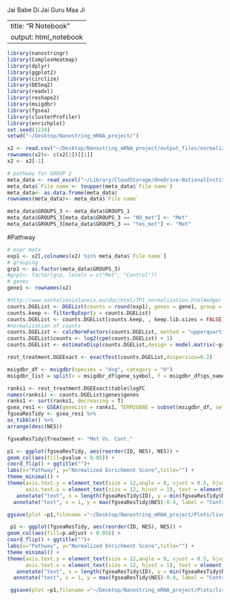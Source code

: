 Jai Babe Di
Jai Guru Maa Ji

---
title: "R Notebook"
output: html_notebook
---

```r
library(nanostringr)
library(ComplexHeatmap)
library(dplyr)
library(ggplot2)
library(circlize)
library(DESeq2)
library(readxl)
library(reshape2)
library(msigdbr)
library(fgsea)
library(clusterProfiler)
library(enrichplot)
set.seed(1234)
setwd("~/Desktop/Nanostring_mRNA_project/")
```



```r
x2 <- read.csv("~/Desktop/Nanostring_mRNA_project/output_files/normalized_liver_data.csv", check.names = FALSE)
rownames(x2)<- c(x2[1])[[1]]
x2 <- x2[-1]
```

```r
# pathway for GROUP 2
meta_data <- read_excel("~/Library/CloudStorage/OneDrive-NationalInstitutesofHealth/Work/Nanostring_data/NATanalysis1.xlsx",sheet = "Sheet3")
meta_data$`File name`<- toupper(meta_data$`File name`)
meta_data<- as.data.frame(meta_data)
rownames(meta_data)<- meta_data$`File name`

```

```r
meta_data$GROUPS_3 <- meta_data$GROUPS_1
meta_data$GROUPS_3[meta_data$GROUPS_3 == "NO_met"] <- "Met"
meta_data$GROUPS_3[meta_data$GROUPS_3 == "Yes_met"] <- "Met"
```


#Pathway
```r
# expr matx
exp1 <- x2[,colnames(x2) %in% meta_data$`File name`]
# grouping 
grp1 <- as.factor(meta_data$GROUPS_3)
#grp1<- factor(grp, levels = c("Met", "Control"))
# genes
gene1 <- rownames(x2)

```


```r
#http://www.nathalievialaneix.eu/doc/html/TP1_normalization.html#edger
counts.DGEList <- DGEList(counts = round(exp1), genes = gene1, group = grp1)
counts.keep <- filterByExpr(y = counts.DGEList)
counts.DGEList <- counts.DGEList[counts.keep, , keep.lib.sizes = FALSE]
#normalization of counts
counts.DGEList <- calcNormFactors(counts.DGEList, method = "upperquartile")
counts.DGEList$counts <- log2(cpm(counts.DGEList) + 1)
counts.DGEList <- estimateDisp(counts.DGEList,design = model.matrix(~grp1))

rest_treatment.DGEExact <- exactTest(counts.DGEList,dispersion=0.2)
```



```r
msigdbr_df <- msigdbr(species = "dog", category = "H")
msigdbr_list = split(x = msigdbr_df$gene_symbol, f = msigdbr_df$gs_name)
```

```r
ranks1 <- rest_treatment.DGEExact$table$logFC
names(ranks1) <- counts.DGEList$genes$genes
ranks1 <- sort(ranks1, decreasing = T)
gsea_res1 <- GSEA(geneList = ranks1, TERM2GENE = subset(msigdbr_df, select = c("gs_name","gene_symbol")),pvalueCutoff = 1)
fgseaResTidy <- gsea_res1 %>%
as_tibble() %>%
arrange(desc(NES))

fgseaResTidy$Treatment <- "Met Vs. Cont." 
```

```r
p1 <- ggplot(fgseaResTidy, aes(reorder(ID, NES), NES)) +
geom_col(aes(fill=pvalue < 0.05)) +
coord_flip() + ggtitle("")+
labs(x="Pathway", y="Normalized Enrichment Score",title="") +  
theme_minimal() +
theme(axis.text.y = element_text(size = 12,angle = 0, vjust = 0.5, hjust = 1),
      axis.text.x = element_text(size = 12, hjust = 1), text = element_text(size = 18, face = "bold"))+ 
   annotate("text", x = length(fgseaResTidy$ID), y = min(fgseaResTidy$NES)+0.4, label = "Metastasis",fontface = "bold", size =6)+
  annotate("text", x = 1, y = max(fgseaResTidy$NES)-0.4, label = "Control",fontface = "bold", size = 6)

ggsave(plot =p1,filename ="~/Desktop/Nanostring_mRNA_project/Plots/liver_cont_vs_met_pathway_wdpval.pdf", height = 10, width = 12, bg = "white" ) 

 p1 <- ggplot(fgseaResTidy, aes(reorder(ID, NES), NES)) +
geom_col(aes(fill=p.adjust < 0.05)) +
coord_flip() + ggtitle("")+
labs(x="Pathway", y="Normalized Enrichment Score",title="") +  
theme_minimal() +
theme(axis.text.y = element_text(size = 12,angle = 0, vjust = 0.5, hjust = 1),
      axis.text.x = element_text(size = 12, hjust = 1), text = element_text(size = 18, face = "bold"))+ 
   annotate("text", x = length(fgseaResTidy$ID), y = min(fgseaResTidy$NES)+0.4, label = "Metastasis",fontface = "bold", size =6)+
  annotate("text", x = 1, y = max(fgseaResTidy$NES)-0.4, label = "Control",fontface = "bold", size = 6)

 ggsave(plot =p1,filename ="~/Desktop/Nanostring_mRNA_project/Plots/liver_cont_vs_met_pathway_wdpadjust.pdf", height = 10, width = 12, bg = "white" ) 

```

